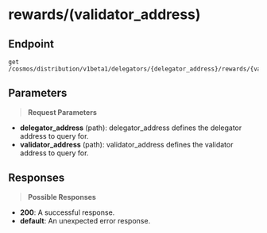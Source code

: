 # rewards/(validator_address)

## Endpoint
```http
get /cosmos/distribution/v1beta1/delegators/{delegator_address}/rewards/{validator_address}
```

## Parameters
> **Request Parameters**

- **delegator_address** (path): delegator_address defines the delegator address to query for.
- **validator_address** (path): validator_address defines the validator address to query for.

## Responses
> **Possible Responses**

- **200**: A successful response.
- **default**: An unexpected error response.

